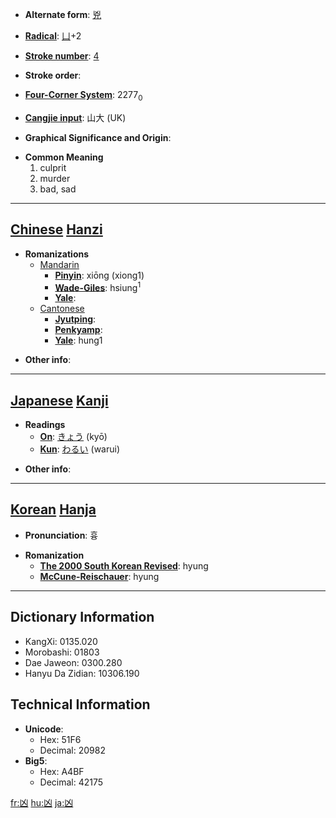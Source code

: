 * '''Alternate form''': [[兇]]

* '''[[Wiktionary:Chinese radical index| Radical]]''': [[Wiktionary:Chinese radical index 凵|凵]]+2

* '''[[Wiktionary:Chinese total strokes index|Stroke number]]''': [[Wiktionary:Chinese total strokes index 4|4]]

* '''Stroke order''': 

* '''[[Wiktionary:Chinese four corner index|Four-Corner System]]''': 2277<sub>0</sub>

* '''[[Wiktionary:Chinese Cangjie index|Cangjie input]]''': 山大 (UK)

* '''Graphical Significance and Origin''': 

* '''Common Meaning'''
*#culprit
*# murder
*# bad, sad


----

== [[Chinese]] [[Hanzi]] ==

* '''Romanizations'''
** [[Mandarin]]
*** '''[[Pinyin]]''': xiōng (xiong1)
*** '''[[Wade-Giles]]''': hsiung<sup>1</sup>
*** '''[[Yale]]''': 
**[[Cantonese]]
***'''[[Jyutping]]''':
***'''[[Penkyamp]]''': 
***'''[[Yale]]''': hung1

* '''Other info''': 

----

== [[Japanese]] [[Kanji]] ==

* '''Readings'''
** '''[[On]]''': [[きょう]] (kyō)
** '''[[Kun]]''': [[わるい]] (warui)

* '''Other info''':  

----

== [[Korean]] [[Hanja]] ==

* '''Pronunciation''': 흉

* '''Romanization'''
** '''[[The 2000 South Korean Revised Romanization|The 2000 South Korean Revised]]''': hyung
** '''[[McCune-Reischauer]]''': hyung

----

== Dictionary Information ==

* KangXi: 0135.020
* Morobashi: 01803
* Dae Jaweon: 0300.280
* Hanyu Da Zidian: 10306.190

== Technical Information ==

* '''Unicode''':
** Hex: 51F6
** Decimal: 20982
* '''Big5''':
** Hex: A4BF
** Decimal: 42175

[[fr:凶]]
[[hu:凶]]
[[ja:凶]]